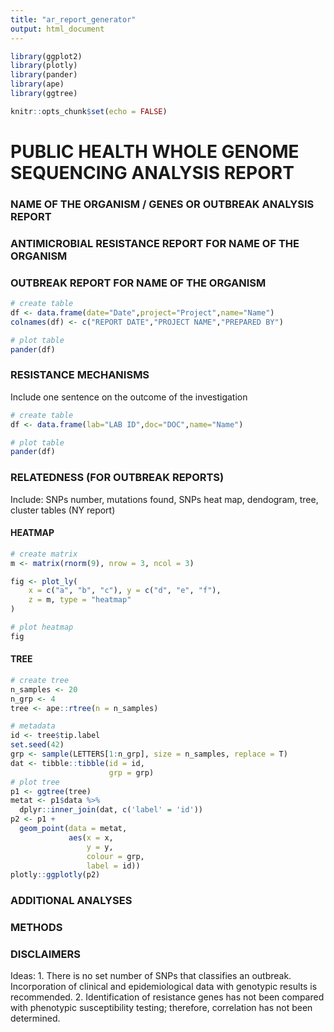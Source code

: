 ```yaml
---
title: "ar_report_generator"
output: html_document
---
```



```r

library(ggplot2)
library(plotly)
library(pander)
library(ape)
library(ggtree)

knitr::opts_chunk$set(echo = FALSE)

```

# PUBLIC HEALTH WHOLE GENOME SEQUENCING ANALYSIS REPORT

### NAME OF THE ORGANISM / GENES OR OUTBREAK ANALYSIS REPORT
### ANTIMICROBIAL RESISTANCE REPORT FOR NAME OF THE ORGANISM
### OUTBREAK REPORT FOR NAME OF THE ORGANISM

```r

# create table
df <- data.frame(date="Date",project="Project",name="Name")
colnames(df) <- c("REPORT DATE","PROJECT NAME","PREPARED BY")

# plot table
pander(df)
```

### RESISTANCE MECHANISMS

Include one sentence on the outcome of the investigation

```r

# create table
df <- data.frame(lab="LAB ID",doc="DOC",name="Name")

# plot table
pander(df)

```

### RELATEDNESS (FOR OUTBREAK REPORTS)

Include: SNPs number, mutations found, SNPs heat map, dendogram, tree, cluster tables (NY report)

#### HEATMAP

```r

# create matrix
m <- matrix(rnorm(9), nrow = 3, ncol = 3)

fig <- plot_ly(
    x = c("a", "b", "c"), y = c("d", "e", "f"),
    z = m, type = "heatmap"
)

# plot heatmap
fig

```


#### TREE
```r

# create tree
n_samples <- 20
n_grp <- 4
tree <- ape::rtree(n = n_samples)

# metadata
id <- tree$tip.label
set.seed(42)
grp <- sample(LETTERS[1:n_grp], size = n_samples, replace = T)
dat <- tibble::tibble(id = id,
                      grp = grp)
# plot tree
p1 <- ggtree(tree)
metat <- p1$data %>%
  dplyr::inner_join(dat, c('label' = 'id'))
p2 <- p1 +
  geom_point(data = metat,
             aes(x = x,
                 y = y,
                 colour = grp,
                 label = id))
plotly::ggplotly(p2)

```

### ADDITIONAL ANALYSES

### METHODS

### DISCLAIMERS
 
Ideas: 
1. There is no set number of SNPs that classifies an outbreak. Incorporation of clinical and epidemiological data with genotypic results is recommended.
2. Identification of resistance genes has not been compared with phenotypic susceptibility testing; therefore, correlation has not been determined.
